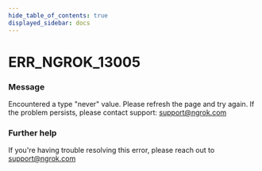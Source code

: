 ```yaml
---
hide_table_of_contents: true
displayed_sidebar: docs
---
```



# ERR_NGROK_13005

### Message

Encountered a type "never" value. Please refresh the page and try again. If the problem persists, please contact support: support@ngrok.com

<ErrorDetails error="err_ngrok_13005" />

### Further help

If you're having trouble resolving this error, please reach out to [support@ngrok.com](mailto:support@ngrok.com?subject=Help%20with%20ERR_NGROK_13005)

